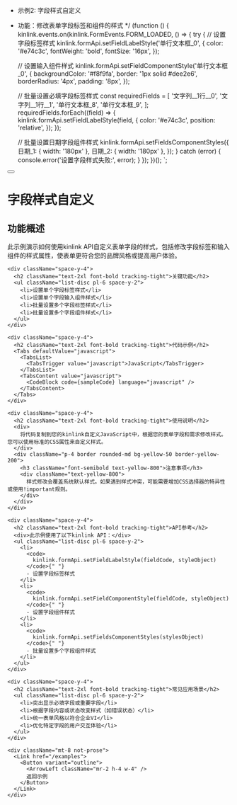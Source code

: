 
 * 示例2: 字段样式自定义
 * 功能：修改表单字段标签和组件的样式
 */
(function () {
  kinlink.events.on(kinlink.FormEvents.FORM_LOADED, () => {
    try {
      // 设置字段标签样式
      kinlink.formApi.setFieldLabelStyle('单行文本框_0', {
        color: '#e74c3c',
        fontWeight: 'bold',
        fontSize: '16px',
      });

      // 设置输入组件样式
      kinlink.formApi.setFieldComponentStyle('单行文本框_0', {
        backgroundColor: '#f8f9fa',
        border: '1px solid #dee2e6',
        borderRadius: '4px',
        padding: '8px',
      });

      // 批量设置必填字段标签样式
      const requiredFields = [
        '文字列__1行__0',
        '文字列__1行__1',
        '单行文本框_8',
        '单行文本框_9',
      ];
      requiredFields.forEach((field) => {
        kinlink.formApi.setFieldLabelStyle(field, {
          color: '#e74c3c',
          position: 'relative',
        });
      });

      // 批量设置日期字段组件样式
      kinlink.formApi.setFieldsComponentStyles({
        日期_1: { width: '180px' },
        日期_2: { width: '180px' },
      });
    } catch (error) {
      console.error('设置字段样式失败:', error);
    }
  });
})();
`;

<div className="container py-6 lg:py-10">
  <div className="flex items-center gap-4 mb-8">
    <Link href="/examples">
      <Button variant="outline" size="icon">
        <ArrowLeft className="h-4 w-4" />
      </Button>
    </Link>
    <h1 className="text-3xl font-bold tracking-tight">字段样式自定义</h1>
  </div>

  <div className="my-8 space-y-6">
    <div className="space-y-4">
      <h2 className="text-2xl font-bold tracking-tight">功能概述</h2>
      <div>
        此示例演示如何使用kinlink
        API自定义表单字段的样式，包括修改字段标签和输入组件的样式属性，使表单更符合您的品牌风格或提高用户体验。
      </div>
    </div>

    <div className="space-y-4">
      <h2 className="text-2xl font-bold tracking-tight">关键功能</h2>
      <ul className="list-disc pl-6 space-y-2">
        <li>设置单个字段标签样式</li>
        <li>设置单个字段输入组件样式</li>
        <li>批量设置多个字段标签样式</li>
        <li>批量设置多个字段组件样式</li>
      </ul>
    </div>

    <div className="space-y-4">
      <h2 className="text-2xl font-bold tracking-tight">代码示例</h2>
      <Tabs defaultValue="javascript">
        <TabsList>
          <TabsTrigger value="javascript">JavaScript</TabsTrigger>
        </TabsList>
        <TabsContent value="javascript">
          <CodeBlock code={sampleCode} language="javascript" />
        </TabsContent>
      </Tabs>
    </div>

    <div className="space-y-4">
      <h2 className="text-2xl font-bold tracking-tight">使用说明</h2>
      <div>
        将代码复制到您的kinlink自定义JavaScript中，根据您的表单字段和需求修改样式。您可以使用标准的CSS属性来自定义样式。
      </div>
      <div className="p-4 border rounded-md bg-yellow-50 border-yellow-200">
        <h3 className="font-semibold text-yellow-800">注意事项</h3>
        <div className="text-yellow-800">
          样式修改会覆盖系统默认样式。如果遇到样式冲突，可能需要增加CSS选择器的特异性或使用!important规则。
        </div>
      </div>
    </div>

    <div className="space-y-4">
      <h2 className="text-2xl font-bold tracking-tight">API参考</h2>
      <div>此示例使用了以下kinlink API：</div>
      <ul className="list-disc pl-6 space-y-2">
        <li>
          <code>
            kinlink.formApi.setFieldLabelStyle(fieldCode, styleObject)
          </code>{" "}
          - 设置字段标签样式
        </li>
        <li>
          <code>
            kinlink.formApi.setFieldComponentStyle(fieldCode, styleObject)
          </code>{" "}
          - 设置字段组件样式
        </li>
        <li>
          <code>
            kinlink.formApi.setFieldsComponentStyles(stylesObject)
          </code>{" "}
          - 批量设置多个字段组件样式
        </li>
      </ul>
    </div>

    <div className="space-y-4">
      <h2 className="text-2xl font-bold tracking-tight">常见应用场景</h2>
      <ul className="list-disc pl-6 space-y-2">
        <li>突出显示必填字段或重要字段</li>
        <li>根据字段内容或状态改变样式（如错误状态）</li>
        <li>统一表单风格以符合企业VI</li>
        <li>优化特定字段的用户交互体验</li>
      </ul>
    </div>

    <div className="mt-8 not-prose">
      <Link href="/examples">
        <Button variant="outline">
          <ArrowLeft className="mr-2 h-4 w-4" />
          返回示例
        </Button>
      </Link>
    </div>
  </div>
</div> 